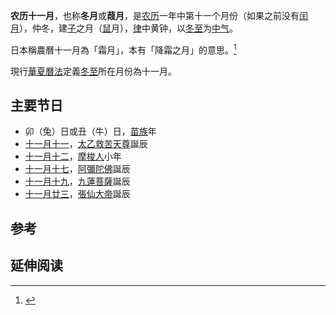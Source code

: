 {{Otheruses
|subject=農曆十一月
|other=十一月的其他意思
|十一月
}}
{{Lunar11Calendar}}
'''农历十一月'''，也称'''冬月'''或'''葭月'''，是[[农历|农历]]一年中第十一个月份（如果之前没有[[闰月|闰月]]），仲冬，建[[子_(地支)|子]]之月（[[鼠|鼠]]月），[[十二律|律]]中黄钟，以[[冬至|冬至]]为[[中气|中气]]。

日本稱農曆十一月為「霜月」，本有「降霜之月」的意思。<ref>{{cite book|author1=新谷尚紀|title=圖解日本風俗|publisher=好讀|isbn=9789861784083|page=15頁}}</ref>

現行[[華夏曆法|華夏曆法]]定義[[冬至|冬至]]所在月份為十一月。

==主要节日==
*卯（兔）日或丑（牛）日，[[苗族|苗族]]年
* [[十一月十一|十一月十一]]，[[太乙救苦天尊|太乙救苦天尊]]誕辰
* [[十一月十二|十一月十二]]，[[摩梭人|摩梭人]]小年
* [[十一月十七|十一月十七]]，[[阿彌陀佛|阿彌陀佛]]誕辰
* [[十一月十九|十一月十九]]，[[孝定皇太后|九蓮菩薩]]誕辰
* [[十一月廿三|十一月廿三]]，[[張仙大帝|張仙大帝]]誕辰

==参考==
{{reflist}}

== 延伸阅读 ==
{{Wikisource further reading}}

{{Standard-stub}}